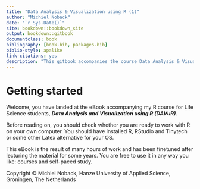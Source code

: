 ```yaml
--- 
title: "Data Analysis & Visualization using R (1)"
author: "Michiel Noback"
date: "`r Sys.Date()`"
site: bookdown::bookdown_site
output: bookdown::gitbook
documentclass: book
bibliography: [book.bib, packages.bib]
biblio-style: apalike
link-citations: yes
description: "This gitbook accompanies the course Data Analysis & Visualization using R 1 (DAVuR1) of the minor Bioinformatics for Life Science Students. It is organized by the Hanze University of Applied Science."
---
```


# Getting started

Welcome, you have landed at the eBook accompanying my R course for Life Science students, **_Data Analysis and Visualization using R (DAVuR)_**.

Before reading on, you should check whether you are ready to work with R on your own computer.
You should have installed R, RStudio and Tinytech or some other Latex alternative for your OS.

This eBook is the result of many hours of work and has been finetuned after lecturing the material for some years. 
You are free to use it in any way you like: courses and self-paced study.


Copyright &copy; Michiel Noback, Hanze University of Applied Science, Groningen, The Netherlands


